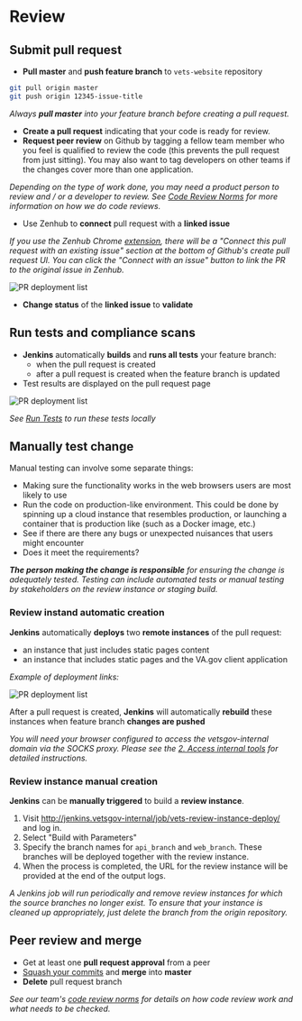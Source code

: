 # Review

## Submit pull request

- **Pull master** and **push feature branch** to `vets-website` repository
```bash
git pull origin master
git push origin 12345-issue-title
```

_Always **pull master** into your feature branch before creating a pull request._

- **Create a pull request** indicating that your code is ready for review.
- **Request peer review** on Github by tagging a fellow team member who you feel is qualified to review the code (this prevents the pull request from just sitting). You may also want to tag developers on other teams if the changes cover more than one application.

_Depending on the type of work done, you may need a product person to review and / or a developer to review. See [Code Review Norms](https://github.com/department-of-veterans-affairs/vets.gov-team/blob/master/Work%20Practices/Engineering/Code%20Review%20Norms.md) for more information on how we do code reviews._

- Use Zenhub to **connect** pull request with a **linked issue**

_If you use the Zenhub Chrome [extension](https://chrome.google.com/webstore/detail/zenhub-for-github/ogcgkffhplmphkaahpmffcafajaocjbd), there will be a "Connect this pull request with an existing issue" section at the bottom of Github's create pull request UI. You can click the "Connect with an issue" button to link the PR to the original issue in Zenhub._

![PR deployment list](../../../../images/reviewing-feature-branches/connect-issue.png)

- **Change status** of the **linked issue** to **validate**

## Run tests and compliance scans

- **Jenkins** automatically **builds** and **runs all tests** your feature branch:
  - when the pull request is created
  - after a pull request is created when the feature branch is updated
- Test results are displayed on the pull request page

![PR deployment list](../../../../images/reviewing-feature-branches/test-results.png)

_See [Run Tests](/getting-started/common-tasks/test) to run these tests locally_

## Manually test change

Manual testing can involve some separate things:

- Making sure the functionality works in the web browsers users are most likely to use
- Run the code on production-like environment. This could be done by spinning up a cloud instance that resembles production, or launching a container that is production like (such as a Docker image, etc.)
- See if there are there any bugs or unexpected nuisances that users might encounter
- Does it meet the requirements?

_**The person making the change is responsible** for ensuring the change is adequately tested. Testing can include automated tests or manual testing by stakeholders on the review instance or staging build._

### Review instand automatic creation

**Jenkins** automatically **deploys** two **remote instances** of the pull request:
  - an instance that just includes static pages content
  - an instance that includes static pages and the VA.gov client application

  _Example of deployment links:_

  ![PR deployment list](../../../../images/reviewing-feature-branches/PR-deployment-list.png)

After a pull request is created, **Jenkins** will automatically **rebuild** these instances when feature branch **changes are pushed**

  _You will need your browser configured to access the vetsgov-internal domain via the SOCKS proxy. Please see the [2. Access internal tools](/getting-started/internal-tools) for detailed instructions._

  ### Review instance manual creation

**Jenkins** can be **manually triggered** to build a **review instance**.

1. Visit http://jenkins.vetsgov-internal/job/vets-review-instance-deploy/ and log in.
1. Select "Build with Parameters"
1. Specify the branch names for `api_branch` and `web_branch`. These branches will be deployed together with the review instance.
1. When the process is completed, the URL for the review instance will be provided at the end of the output logs.

_A Jenkins job will run periodically and remove review instances for which the source branches no longer exist. To ensure that your instance is cleaned up appropriately, just delete the branch from the origin repository._

## Peer review and merge

- Get at least one **pull request approval** from a peer
- [Squash your commits](https://github.blog/2016-04-01-squash-your-commits/) and **merge** into **master**
- **Delete** pull request branch

_See our team's [code review norms](https://github.com/department-of-veterans-affairs/vets.gov-team/blob/master/Work%20Practices/Engineering/Code%20Review%20Norms.md) for details on how code review work and what needs to be checked._
